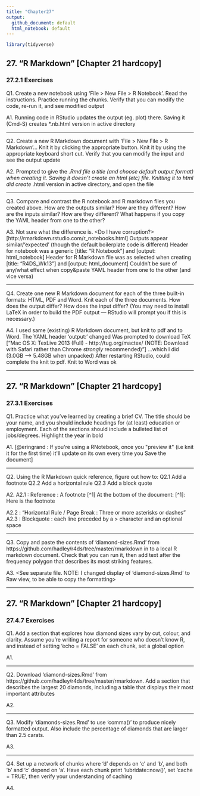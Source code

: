 ```yaml
---
title: "Chapter27"
output:
  github_document: default
  html_notebook: default
---
```


```r
library(tidyverse)
```


## 27. "R Markdown" [Chapter 21 hardcopy]
### 27.2.1 Exercises

Q1.
Create a new notebook using 'File > New File > R Notebook'. Read the instructions. Practice running the chunks.
Verify that you can modify the code, re-run it, and see modified output

A1. <See separate file>
Running code in RStudio updates the output (eg. plot) there. Saving it (Cmd-S) creates *.nb.html version in active directory

-----------

Q2.
Create a new R Markdown document with 'File > New File > R Markdown'… Knit it by clicking the appropriate button.
Knit it by using the appropriate keyboard short cut. Verify that you can modify the input and see the output update

A2. <See separate file>
Prompted to give the *.Rmd file a title (and choose default output format) when creating it. Saving it doesn't create an html (etc) file. Knitting it to html did create *.html version in active directory, and open the file

-----------

Q3.
Compare and contrast the R notebook and R markdown files you created above.
How are the outputs similar? How are they different?
How are the inputs similar? How are they different?
What happens if you copy the YAML header from one to the other?

A3.
Not sure what the difference is. <Do I have corruption?> [http://rmarkdown.rstudio.com/r_notebooks.html]
Outputs appear similar/'expected' (though the default boilerplate code is different)
Header for notebook was a generic [title: "R Notebook"] and [output: html_notebook]
Header for R Markdown file was as selected when creating [title: "R4DS_Wk13"] and [output: html_document]
Couldn't be sure of any/what effect when copy&paste YAML header from one to the other (and vice versa)

-----------

Q4.
Create one new R Markdown document for each of the three built-in formats: HTML, PDF and Word.
Knit each of the three documents. How does the output differ? How does the input differ?
(You may need to install LaTeX in order to build the PDF output — RStudio will prompt you if this is necessary.)

A4. <See separate files>
I used same (existing) R Markdown document, but knit to pdf and to Word. The YAML header 'output:' changed
Was prompted to download TeX ["Mac OS X: TexLive 2013 (Full) - http://tug.org/mactex/
(NOTE: Download with Safari rather than Chrome _strongly_ recommended)"] ...which I did (3.0GB --> 5.48GB when unpacked)
After restarting RStudio, could complete the knit to pdf. Knit to Word was ok


-----------

## 27. "R Markdown" [Chapter 21 hardcopy]
### 27.3.1 Exercises

Q1.
Practice what you’ve learned by creating a brief CV. The title should be your name, and you should include headings for (at least) education or employment. Each of the sections should include a bulleted list of jobs/degrees. Highlight the year in bold

A1. <See separate file>
[@eringrand : If you're using a RNotebook, once you "preview it" (i.e knit it for the first time) it'll update on its own every time you Save the document]

-----------

Q2.
Using the R Markdown quick reference, figure out how to:
Q2.1 Add a footnote
Q2.2 Add a horizontal rule
Q2.3 Add a block quote

A2. <ALSO see separate file>
A2.1 :
Reference : A footnote [^1]
At the bottom of the document: [^1]: Here is the footnote

A2.2 : "Horizontal Rule / Page Break : Three or more asterisks or dashes"
A2.3 : Blockquote : each line preceded by a > character and an optional space

-----------

Q3.
Copy and paste the contents of 'diamond-sizes.Rmd' from https://github.com/hadley/r4ds/tree/master/rmarkdown in to a local R markdown document. Check that you can run it, then add text after the frequency polygon that describes its most striking features.

A3. <See separate file. NOTE: I changed display of 'diamond-sizes.Rmd' to Raw view, to be able to copy the formatting>


-----------

## 27. "R Markdown" [Chapter 21 hardcopy]
### 27.4.7 Exercises
  
Q1.
Add a section that explores how diamond sizes vary by cut, colour, and clarity. Assume you’re writing a report for someone who doesn’t know R, and instead of setting 'echo = FALSE' on each chunk, set a global option

A1.

-----------

Q2.
Download 'diamond-sizes.Rmd' from https://github.com/hadley/r4ds/tree/master/rmarkdown. Add a section that describes the largest 20 diamonds, including a table that displays their most important attributes

A2.

-----------

Q3.
Modify 'diamonds-sizes.Rmd' to use 'comma()' to produce nicely formatted output. Also include the percentage of diamonds that are larger than 2.5 carats.

A3.

-----------

Q4.
Set up a network of chunks where 'd' depends on 'c' and 'b', and both 'b' and 'c' depend on 'a'. Have each chunk print 'lubridate::now()', set 'cache = TRUE', then verify your understanding of caching

A4.



